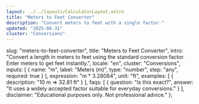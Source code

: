 ```yaml
---
layout: ../../layouts/CalculatorLayout.astro
title: "Meters to Feet Converter"
description: "Convert meters to feet with a single factor."
updated: "2025-08-31"
cluster: "Conversions"
---
```



  slug: "meters-to-feet-converter",
  title: "Meters to Feet Converter",
  intro: "Convert a length in meters to feet using the standard conversion factor. Enter meters to get feet instantly.",
  locale: "en",
  cluster: "Conversions",
  inputs: [
    { name: "m", label: "Meters (m)", type: "number", step: "any", required: true }
  ],
  expression: "m * 3.28084",
  unit: "ft",
  examples: [
    { description: "10 m ⇒ 32.81 ft" }
  ],
  faqs: [
    { question: "Is this exact?", answer: "It uses a widely accepted factor suitable for everyday conversions." }
  ],
  disclaimer: "Educational purposes only. Not professional advice."
};

<Calculator schema={schema} />
